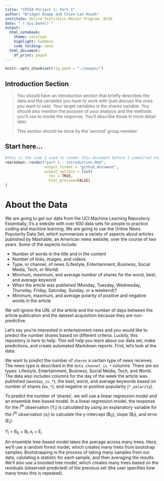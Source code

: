 ```yaml
---
title: "ST558 Porject 1: Part 1"
author: "Bridget Knapp and Chien-Lan Hsueh"
institute: Online Statistics Master Program, NCSU
date: "`r Sys.Date()`"
output:
  html_notebook:
    theme: cerulean
    highlight: haddock
    code_folding: none
  html_document:
    df_print: paged
---
```


```r
knitr::opts_chunk$set(fig.path = "./images/")
```


## Introduction Section

> You should have an introduction section that briefly describes the data and the variables you have to work with (just discuss the ones you want to use). Your target variables is the shares variable. You should also mention the purpose of your analysis and the methods you’ll use to model the response. You’ll describe those in more detail later. 
>
> This section should be done by the ‘second’ group member. 



## Start here...

```r
#this is the code I used to render this document before I committed changes to the repository
rmarkdown::render("part 1 - introduction.Rmd",
                  output_format = "github_document",
                  output_options = list(
                    toc = TRUE,
                    html_preview=FALSE) 
)

```

# About the Data

We are going to get our data from the UCI Machine Learning Repository. Essentially, it’s a website with over 600 data sets for people to practice coding and machine learning. We are going to use the Online News Popularity Data Set, which summarizes a variety of aspects about articles published by Mashable, an American news website, over the course of two years. Some of the aspects include:

+ Number of words in the title and in the content
+ Number of links, images, and videos
+ Type, or channel, of news (Lifestyle, Entertainment, Business, Social Media, Tech, or World)
+ Minimum, maximum, and average number of shares for the worst, best, and average keyword 
+ When the article was published (Monday, Tuesday, Wednesday, Thursday, Friday, Saturday, Sunday, or a weekend)?
+ Minimum, maximum, and average polarity of positive and negative words in the article

We will ignore the URL of the article and the number of days between the article publication and the dataset acquisition because they are non-predictive.








Let's say you're interested in entertainment news and you would like to predict the number shares based on different criteria. Luckily, this repository is here to help. This will help you learn about our data set, make predictions, and create automated Markdown reports. First, let's look at the data:

We want to predict the number of `shares` a certain type of news receives. The news type is described in the `data_channel_is_*` columns. There are six types: Lifestyle, Entertainment, Business, Social Media, Tech, and World. The data also includes columns for the day of the week the article was published (`weekday_is_*`), the best, worst, and average keywords based on number of shares (`kw_*`); and negative or positive popularity (`*_polarity`).

To predict the number of 'shares', we will use a linear regression model and an ensemble tree-based model. In a linear regression model, the response for the _i^th^_ observation (Y~i~) is calculated by using an explanatory variable for the _i^th^_ observation (x~i~) to calculate the y-intercept (B~0~), slope (B~1~), and error (E~i~):

Y~i~ = B~0~ + B~1~ x~i~ + E~i~

An ensemble tree-based model takes the average across many trees. Here, we'll use a random forest model, which creates many trees from bootstrap samples. Bootstrapping is the process of taking many samples from our data, calulating a statistic for each sample, and then averaging the results. We'll also use a boosted tree model, which creates many trees based on the residuals (observed-predicted) of the previous set (the user specifies how many times this is repeated).
